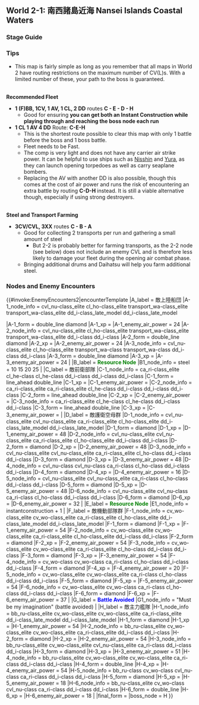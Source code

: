 ==World 2-1: 南西諸島近海 Nansei Islands Coastal Waters==
{{LabSortieworld
| map = 02_01.png
| difficulty = ☆ ☆ ☆
| item = {{steel}} {{IC}}
| exp = 120
| code = 南西諸島哨戒 (Nansei Islands Patrol)
| jptext = 艦隊を南西諸島方面に展開！同海域の哨戒を実施、同水域に侵入した敵を排除、南西航路の安全を確保せよ！
| entext = Deploy a fleet to the Nansei Islands! Conduct a patrol of the area, eliminate any enemy that has entered the waters, and secure the southwest passage!
| aircon = {{AirControlSystem
| Map = 2-1
| Fleet = '''Light:''' CL AV 4DD<br/>'''Heavy:''' BB CV AV CL 2DD
| Route = '''Light:''' C-E-H<br/>'''Heavy:''' C-E-D-H
| AS = 81
| Notes = Highest HQ formation assumed
}}
}}
===Stage Guide===
{{MapBranchingTable
|title = 2-1 Branching Rules
|expand = true
|id = 2-1
|C -> B/resource, D, E/resource = 
* Meeting '''ANY''' of the following requirements to '''FORCE''' B:
** Amount of CV(L/B) ≥ 3
** Amount of BBV ≥ 2
*If fleet contains BBV
**Random routing between B and E if fleet also contains AV or AS
**Random routing between B and D otherwise
*If fleet contains AO
**Go to B if fleet contains no SS(V)
**Random between D and E otherwise
*Go to E if fleet contains AV.
*Otherwise, random routing between D and E.

|E/resource -> D, F, H = 
*Go to F if (F)BB(V)+CV(B/L) ≥ 5
*Go to D if fleet contains any (F)BB(V), SS(V) or CV(B/L) '''and''' contains 6 ships 
**Random between F and D if the amount of ships in fleet is not 6 (25% F, 75% D)
*Meet '''ANY''' of the following to go to H
**Fast fleet, amount of ships in fleet ≤ 5, CL = 1 and DD ≥ 3 ('''Overrides D node branching above''')
**CL ≤ 1 and DD+DE ≥ 5 (No other ship type allowed)
**Fast fleet, CL = 1 and DD ≥ 4
*Go to D if fleet doesn't meet any of the above conditions and contains 6 ships
*Otherwise, random between F and D (25% F, 75% D)

|F -> G/empty, H = 
*Go to G if the amount of ships in fleet = 6 '''OR''' (F)BB(V)+CV(L/B) ≥ 5
*Go to H if CL+DD ≥ 3
*Otherwise, random routing
}}

===Tips===
* This map is fairly simple as long as you remember that all maps in World 2 have routing restrictions on the maximum number of CV(L)s. With a limited number of these, your path to the boss is guaranteed.
<br/>'''Recommended Fleet'''
*'''1 (F)BB, 1CV, 1 AV, 1 CL, 2 DD''' routes '''C - E - D - H'''
**Good for ensuring '''you can get both an Instant Construction {{IC}} while playing through and reaching the boss node each run'''
*''' 1 CL 1 AV 4 DD''' Route: ''' C-E-H'''
** This is the shortest route possible to clear this map with only 1 battle before the boss and 1 boss battle.
** Fleet needs to be Fast. 
** The comp is very light and does not have any carrier air strike power. It can be helpful to use ships such as [[Nisshin]] and [[Yura]], as they can launch opening torpedoes as well as carry seaplane bombers.
** Replacing the AV with another DD is also possible, though this comes at the cost of air power and runs the risk of encountering an extra battle by routing '''C-D-H''' instead. It is still a viable alternative though, especially if using strong destroyers.
<br/>'''Steel and Transport Farming'''
*'''3CV/CVL, 3XX''' routes '''C - B - A'''
**Good for collecting 2 transports per run and gathering a small amount of steel
***But 2-2 is probably better for farming transports, as the 2-2 node (see below) does not include an enemy CVL and is therefore less likely to damage your fleet during the opening air combat phase. 
**Bringing additional drums and Daihatsu will help you farm additional steel.

===Nodes and Enemy Encounters===
{{#invoke:EnemyEncounters2|encounterTemplate
|A_label = 敵上陸船団
|A-1_node_info = cvl_nu-class_elite cl_ho-class_elite transport_wa-class_elite transport_wa-class_elite dd_i-class_late_model dd_i-class_late_model

|A-1_form = double_line diamond
|A-1_xp =
|A-1_enemy_air_power = 24
|A-2_node_info = cvl_nu-class_elite cl_ho-class_elite transport_wa-class_elite transport_wa-class_elite dd_i-class dd_i-class
|A-2_form = double_line diamond
|A-2_xp =
|A-2_enemy_air_power = 24
|A-3_node_info = cvl_nu-class_elite cl_ho-class_elite transport_wa-class transport_wa-class dd_i-class dd_i-class
|A-3_form = double_line diamond
|A-3_xp =
|A-3_enemy_air_power = 24
|
|B_label = '''<span style="color:green">Resource Node</span>'''
|B1_node_info = steel + 10 15 20 25
|
|C_label = 敵前衛部隊
|C-1_node_info = ca_ri-class_elite cl_he-class cl_he-class dd_i-class dd_i-class dd_i-class
|C-1_form = line_ahead double_line
|C-1_xp =
|C-1_enemy_air_power =
|C-2_node_info = ca_ri-class_elite ca_ri-class_elite cl_he-class dd_i-class dd_i-class dd_i-class
|C-2_form = line_ahead double_line
|C-2_xp =
|C-2_enemy_air_power =
|C-3_node_info = ca_ri-class_elite cl_he-class cl_he-class dd_i-class dd_i-class
|C-3_form = line_ahead double_line
|C-3_xp =
|C-3_enemy_air_power =
|
|D_label = 敵護衛空母群
|D-1_node_info = cvl_nu-class_elite cvl_nu-class_elite ca_ri-class_elite cl_ho-class_elite dd_i-class_late_model dd_i-class_late_model
|D-1_form = diamond
|D-1_xp =
|D-1_enemy_air_power = 48
|D-2_node_info = cvl_nu-class_elite cvl_nu-class_elite ca_ri-class_elite cl_ho-class_elite dd_i-class dd_i-class
|D-2_form = diamond
|D-2_xp =
|D-2_enemy_air_power = 48
|D-3_node_info = cvl_nu-class_elite cvl_nu-class_elite ca_ri-class_elite cl_ho-class dd_i-class dd_i-class
|D-3_form = diamond
|D-3_xp =
|D-3_enemy_air_power = 48
|D-4_node_info = cvl_nu-class cvl_nu-class ca_ri-class cl_ho-class dd_i-class dd_i-class
|D-4_form = diamond
|D-4_xp =
|D-4_enemy_air_power = 16
|D-5_node_info = cvl_nu-class_elite cvl_nu-class_elite ca_ri-class cl_ho-class dd_i-class dd_i-class
|D-5_form = diamond
|D-5_xp =
|D-5_enemy_air_power = 48
|D-6_node_info = cvl_nu-class_elite cvl_nu-class ca_ri-class cl_ho-class dd_i-class dd_i-class
|D-6_form = diamond
|D-6_xp =
|D-6_enemy_air_power = 32
|
|E_label = '''<span style="color:green">Resource Node</span>'''
|E1_node_info = instantconstruction + 1
|
|F_label = 敵機動部隊群
|F-1_node_info = cv_wo-class_elite cv_wo-class_elite ca_ri-class_elite cl_ho-class_elite dd_i-class_late_model dd_i-class_late_model
|F-1_form = diamond
|F-1_xp =
|F-1_enemy_air_power = 54
|F-2_node_info = cv_wo-class_elite cv_wo-class_elite ca_ri-class_elite cl_ho-class_elite dd_i-class dd_i-class
|F-2_form = diamond
|F-2_xp =
|F-2_enemy_air_power = 54
|F-3_node_info = cv_wo-class_elite cv_wo-class_elite ca_ri-class_elite cl_ho-class dd_i-class dd_i-class
|F-3_form = diamond
|F-3_xp =
|F-3_enemy_air_power = 54
|F-4_node_info = cv_wo-class cv_wo-class ca_ri-class cl_ho-class dd_i-class dd_i-class
|F-4_form = diamond
|F-4_xp =
|F-4_enemy_air_power = 20
|F-5_node_info = cv_wo-class_elite cv_wo-class_elite ca_ri-class cl_ho-class dd_i-class dd_i-class
|F-5_form = diamond
|F-5_xp =
|F-5_enemy_air_power = 54
|F-6_node_info = cv_wo-class_elite cv_wo-class ca_ri-class cl_ho-class dd_i-class dd_i-class
|F-6_form = diamond
|F-6_xp =
|F-6_enemy_air_power = 37
|
|G_label = '''<span style="color:blue">Battle Avoided</span>'''
|G1_node_info = "Must be my imagination" (battle avoided)
|
|H_label = 敵主力艦隊
|H-1_node_info = bb_ru-class_elite cv_wo-class_elite cv_wo-class_elite ca_ri-class_elite dd_i-class_late_model dd_i-class_late_model
|H-1_form = diamond
|H-1_xp =
|H-1_enemy_air_power = 54
|H-2_node_info = bb_ru-class_elite cv_wo-class_elite cv_wo-class_elite ca_ri-class_elite dd_i-class dd_i-class
|H-2_form = diamond
|H-2_xp =
|H-2_enemy_air_power = 54
|H-3_node_info = bb_ru-class_elite cv_wo-class_elite cvl_nu-class_elite ca_ri-class dd_i-class dd_i-class
|H-3_form = diamond
|H-3_xp =
|H-3_enemy_air_power = 51
|H-4_node_info = bb_ru-class_elite cv_wo-class_elite cv_wo-class_elite ca_ri-class dd_i-class dd_i-class
|H-4_form = double_line
|H-4_xp =
|H-4_enemy_air_power = 54
|H-5_node_info = bb_ru-class cv_wo-class cvl_nu-class ca_ri-class dd_i-class dd_i-class
|H-5_form = diamond
|H-5_xp =
|H-5_enemy_air_power = 18
|H-6_node_info = bb_ru-class_elite cv_wo-class cvl_nu-class ca_ri-class dd_i-class dd_i-class
|H-6_form = double_line
|H-6_xp =
|H-6_enemy_air_power = 18
|
|final_form = 
|boss_node = H
}}

{{:{{BASEPAGENAME}}/2-1/Drop list}}